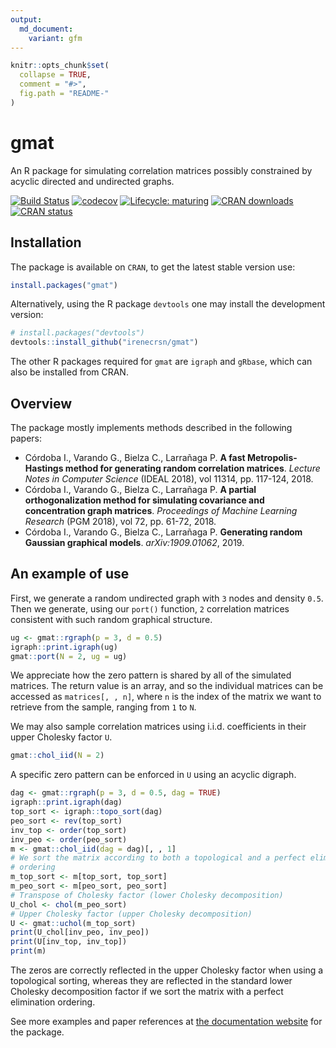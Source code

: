 ```yaml
---
output:
  md_document:
    variant: gfm 
---
```


<!-- README.md is generated from README.Rmd. Please edit that file -->

```r
knitr::opts_chunk$set(
  collapse = TRUE,
  comment = "#>",
  fig.path = "README-"
)
```

# gmat
An R package for simulating correlation matrices possibly constrained by acyclic
directed and undirected graphs.

[![Build Status](https://travis-ci.com/irenecrsn/gmat.svg?branch=master)](https://travis-ci.com/irenecrsn/gmat)
[![codecov](https://codecov.io/gh/irenecrsn/gmat/branch/dev/graph/badge.svg)](https://codecov.io/gh/irenecrsn/gmat)
[![Lifecycle: maturing](https://img.shields.io/badge/lifecycle-maturing-blue.svg)](https://www.tidyverse.org/lifecycle/#maturing)
[![CRAN downloads](http://cranlogs.r-pkg.org/badges/grand-total/gmat)](https://CRAN.R-project.org/package=gmat)
[![CRAN status](http://www.r-pkg.org/badges/version/gmat)](https://CRAN.R-project.org/package=gmat)

## Installation

The package is available on `CRAN`, to get the latest stable version use:
```r
install.packages("gmat")
```

Alternatively, using the R package `devtools` one may install the development version:
```r
# install.packages("devtools")
devtools::install_github("irenecrsn/gmat")
```

The other R packages required for `gmat` are `igraph` and `gRbase`, which can
also be installed from CRAN.

## Overview

The package mostly implements methods described in the following papers:

* Córdoba I., Varando G., Bielza C., Larrañaga P. __A fast Metropolis-Hastings
  method for generating random correlation matrices__. _Lecture Notes in Computer
  Science_ (IDEAL 2018), vol 11314, pp. 117-124, 2018.
* Córdoba I., Varando G., Bielza C., Larrañaga P. __A partial orthogonalization
  method for simulating covariance and concentration graph matrices__.
  _Proceedings of Machine Learning Research_ (PGM 2018), vol 72, pp. 61-72, 2018.
* Córdoba I., Varando G., Bielza C., Larrañaga P. __Generating random Gaussian
  graphical models__. _arXiv:1909.01062_, 2019.

## An example of use 

First, we generate a random undirected graph with `3` nodes and density `0.5`.
Then we generate, using our `port()` function, `2` correlation matrices
consistent with such random graphical structure.

```r
ug <- gmat::rgraph(p = 3, d = 0.5)
igraph::print.igraph(ug)
gmat::port(N = 2, ug = ug)
```

We appreciate how the zero pattern is shared by all of the simulated matrices.
The return value is an array, and so the individual matrices can be accessed as
`matrices[, , n]`, where `n` is the index of the matrix we want to retrieve from
the sample, ranging from `1` to `N`.

We may also sample correlation matrices using i.i.d.  coefficients in their
upper Cholesky factor `U`.
```r
gmat::chol_iid(N = 2)
```
A specific zero pattern can be enforced in `U` using an acyclic digraph.
```r
dag <- gmat::rgraph(p = 3, d = 0.5, dag = TRUE)
igraph::print.igraph(dag)
top_sort <- igraph::topo_sort(dag)
peo_sort <- rev(top_sort)
inv_top <- order(top_sort)
inv_peo <- order(peo_sort)
m <- gmat::chol_iid(dag = dag)[, , 1]
# We sort the matrix according to both a topological and a perfect elimination
# ordering
m_top_sort <- m[top_sort, top_sort]
m_peo_sort <- m[peo_sort, peo_sort]
# Transpose of Cholesky factor (lower Cholesky decomposition)
U_chol <- chol(m_peo_sort) 
# Upper Cholesky factor (upper Cholesky decomposition)
U <- gmat::uchol(m_top_sort)
print(U_chol[inv_peo, inv_peo])
print(U[inv_top, inv_top])
print(m)
```
The zeros are correctly reflected in the upper Cholesky factor when using a
topological sorting, whereas they are reflected in the standard lower Cholesky
decomposition factor if we sort the matrix with a perfect elimination ordering.

See more examples and paper references at [the documentation
website](https://irenecrsn.github.io/gmat/) for the package.
